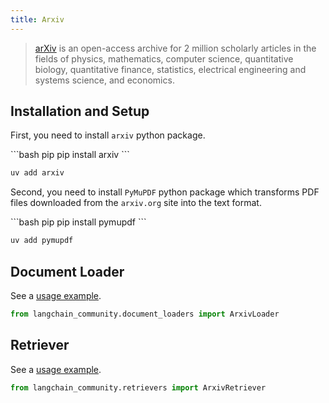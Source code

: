 ```yaml
---
title: Arxiv
---
```


>[arXiv](https://arxiv.org/) is an open-access archive for 2 million scholarly articles in the fields of physics,
> mathematics, computer science, quantitative biology, quantitative finance, statistics, electrical engineering and
> systems science, and economics.


## Installation and Setup

First, you need to install `arxiv` python package.

<CodeGroup>
```bash pip
pip install arxiv
```

```bash uv
uv add arxiv
```
</CodeGroup>

Second, you need to install `PyMuPDF` python package which transforms PDF files downloaded from the `arxiv.org` site into the text format.

<CodeGroup>
```bash pip
pip install pymupdf
```

```bash uv
uv add pymupdf
```
</CodeGroup>

## Document Loader

See a [usage example](/oss/integrations/document_loaders/arxiv).

```python
from langchain_community.document_loaders import ArxivLoader
```

## Retriever

See a [usage example](/oss/integrations/retrievers/arxiv).

```python
from langchain_community.retrievers import ArxivRetriever
```

